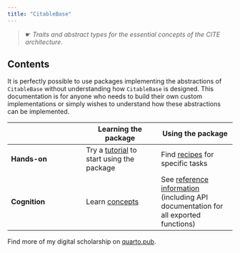 ```yaml
---
title: "CitableBase"
---
```



> ☛ *Traits and abstract types for the essential concepts of the CITE architecture*.







## Contents 

It is perfectly possible to use packages implementing the abstractions of `CitableBase` without understanding how `CitableBase` is designed.  This documentation is for anyone who needs to build their own custom implementations or simply wishes to understand how these abstractions can be implemented.



| | Learning the package | Using the package |
| --- | --- | --- |
| **Hands-on** |  Try a [tutorial](./tutorials/) to start using  the package  | Find [recipes](./guides/) for specific tasks |
| **Cognition** | Learn [concepts](./concepts/)   | See [reference information](./reference/) (including API documentation for all exported functions) |



::: {.callout-tip title="More of my work"}
Find more of my digital scholarship on [quarto.pub](https://neelsmith.quarto.pub/digschol/).
:::
